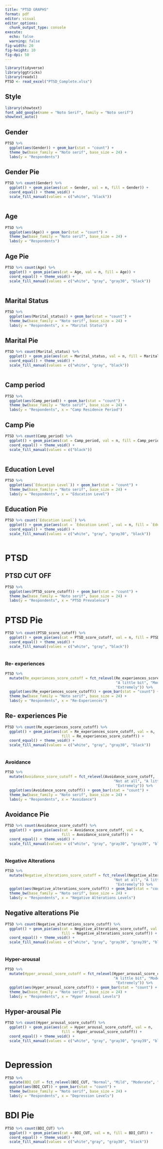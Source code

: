 ```yaml
---
title: "PTSD GRAPHS"
format: pdf
editor: visual
editor_options: 
  chunk_output_type: console
execute: 
  echo: false
  warning: false
fig-width: 20
fig-height: 10
fig-dpi: 50
---
```


```r
library(tidyverse)
library(ggtricks)
library(readxl)
PTSD <- read_excel("PTSD_Complete.xlsx")
```

## Style
```r
library(showtext)
font_add_google(name = "Noto Serif", family = "Noto serif")
showtext_auto()
```

## Gender
```r
PTSD %>% 
  ggplot(aes(Gender)) + geom_bar(stat = "count") +
  theme_bw(base_family = "Noto serif", base_size = 24) +
  labs(y = "Respondents")
```

## Gender Pie
```r
PTSD %>% count(Gender) %>% 
  ggplot() + geom_pie(aes(cat = Gender, val = n, fill = Gender)) +
  coord_equal() + theme_void() +
  scale_fill_manual(values = c("white", "black"))
  
```

## Age
```r
PTSD %>% 
  ggplot(aes(Age)) + geom_bar(stat = "count") +
  theme_bw(base_family = "Noto serif", base_size = 24) +
  labs(y = "Respondents")
```

## Age Pie
```r
PTSD %>% count(Age) %>% 
  ggplot() + geom_pie(aes(cat = Age, val = n, fill = Age)) +
  coord_equal() + theme_void() +
  scale_fill_manual(values = c("white", "gray", "gray30", "black"))
  
```
## Marital Status
```r
PTSD %>% 
  ggplot(aes(Marital_status)) + geom_bar(stat = "count") +
  theme_bw(base_family = "Noto serif", base_size = 24) +
  labs(y = "Respondents", x = "Marital Status")
```

## Marital Pie
```r
PTSD %>% count(Marital_status) %>% 
  ggplot() + geom_pie(aes(cat = Marital_status, val = n, fill = Marital_status)) +
  coord_equal() + theme_void() +
  scale_fill_manual(values = c("white", "gray", "black"))
  
```
## Camp period
```r
PTSD %>% 
  ggplot(aes(Camp_period)) + geom_bar(stat = "count") +
  theme_bw(base_family = "Noto serif", base_size = 24) +
  labs(y = "Respondents", x = "Camp Residence Period")
```

## Camp Pie
```r
PTSD %>% count(Camp_period) %>% 
  ggplot() + geom_pie(aes(cat = Camp_period, val = n, fill = Camp_period)) +
  coord_equal() + theme_void() +
  scale_fill_manual(values = c("black"))
  
```
## Education Level
```r
PTSD %>% 
  ggplot(aes(`Education Level`)) + geom_bar(stat = "count") +
  theme_bw(base_family = "Noto serif", base_size = 24) +
  labs(y = "Respondents", x = "Education Level")
```

## Education Pie
```r
PTSD %>% count(`Education Level`) %>% 
  ggplot() + geom_pie(aes(cat = `Education Level`, val = n, fill = `Education Level`)) +
  coord_equal() + theme_void() +
  scale_fill_manual(values = c("white", "gray", "gray30", "black"))
  
```
# PTSD
## PTSD CUT OFF
```r
PTSD %>% 
  ggplot(aes(PTSD_score_cutoff)) + geom_bar(stat = "count") +
  theme_bw(base_family = "Noto serif", base_size = 24) +
  labs(y = "Respondents", x = "PTSD Prevalence")
```

# PTSD Pie
```r
PTSD %>% count(PTSD_score_cutoff) %>% 
  ggplot() + geom_pie(aes(cat = PTSD_score_cutoff, val = n, fill = PTSD_score_cutoff)) +
  coord_equal() + theme_void() +
  scale_fill_manual(values = c("white", "gray", "black"))
  
```

### Re- experiences
```r
PTSD %>% 
  mutate(Re_experiences_score_cutoff = fct_relevel(Re_experiences_score_cutoff, 
                                                   "A little bit", "Moderately", "Quite a bit",
                                                   "Extremely")) %>% 
  ggplot(aes(Re_experiences_score_cutoff)) + geom_bar(stat = "count") +
  theme_bw(base_family = "Noto serif", base_size = 24) +
  labs(y = "Respondents", x = "Re-Experiences")
```

## Re- experiences Pie
```r
PTSD %>% count(Re_experiences_score_cutoff) %>% 
  ggplot() + geom_pie(aes(cat = Re_experiences_score_cutoff, val = n, 
                          fill = Re_experiences_score_cutoff)) +
  coord_equal() + theme_void() +
  scale_fill_manual(values = c("white", "gray", "gray30", "black"))
  
```

### Avoidance
```r
PTSD %>% 
  mutate(Avoidance_score_cutoff = fct_relevel(Avoidance_score_cutoff, 
                                                  "Not at all", "A little bit", "Moderately", "Quite a bit",
                                                   "Extremely")) %>% 
  ggplot(aes(Avoidance_score_cutoff)) + geom_bar(stat = "count") +
  theme_bw(base_family = "Noto serif", base_size = 24) +
  labs(y = "Respondents", x = "Avoidance")
```

## Avoidance Pie
```r
PTSD %>% count(Avoidance_score_cutoff) %>% 
  ggplot() + geom_pie(aes(cat = Avoidance_score_cutoff, val = n, 
                          fill = Avoidance_score_cutoff)) +
  coord_equal() + theme_void() +
  scale_fill_manual(values = c("white", "gray", "gray30", "gray39", "black"))
  
```

### Negative Alterations
```r
PTSD %>% 
  mutate(Negative_alterations_score_cutoff = fct_relevel(Negative_alterations_score_cutoff, 
                                                  "Not at all", "A little bit", "Moderately", "Quite a bit",
                                                   "Extremely")) %>% 
  ggplot(aes(Negative_alterations_score_cutoff)) + geom_bar(stat = "count") +
  theme_bw(base_family = "Noto serif", base_size = 24) +
  labs(y = "Respondents", x = "Negative Alterations Levels")
```

## Negative alterations Pie
```r
PTSD %>% count(Negative_alterations_score_cutoff) %>% 
  ggplot() + geom_pie(aes(cat = Negative_alterations_score_cutoff, val = n, 
                          fill = Negative_alterations_score_cutoff)) +
  coord_equal() + theme_void() +
  scale_fill_manual(values = c("white", "gray", "gray30", "gray39", "black"))
  
```

### Hyper-arousal
```r
PTSD %>% 
  mutate(Hyper_arousal_score_cutoff = fct_relevel(Hyper_arousal_score_cutoff, 
                                                  "A little bit", "Moderately", "Quite a bit",
                                                   "Extremely")) %>% 
  ggplot(aes(Hyper_arousal_score_cutoff)) + geom_bar(stat = "count") +
  theme_bw(base_family = "Noto serif", base_size = 24) +
  labs(y = "Respondents", x = "Hyper Arousal Levels")
```

## Hyper-arousal Pie
```r
PTSD %>% count(Hyper_arousal_score_cutoff) %>% 
  ggplot() + geom_pie(aes(cat = Hyper_arousal_score_cutoff, val = n, 
                          fill = Hyper_arousal_score_cutoff)) +
  coord_equal() + theme_void() +
  scale_fill_manual(values = c("white", "gray", "gray30", "gray39", "black"))
  
```
# Depression
```r
PTSD %>% 
  mutate(BDI_CUT = fct_relevel(BDI_CUT, "Normal", "Mild", "Moderate", "Severe")) %>% 
  ggplot(aes(BDI_CUT)) + geom_bar(stat = "count") +
  theme_bw(base_family = "Noto serif", base_size = 24) +
  labs(y = "Respondents", x = "Depression Levels")
```

# BDI Pie
```r
PTSD %>% count(BDI_CUT) %>% 
  ggplot() + geom_pie(aes(cat = BDI_CUT, val = n, fill = BDI_CUT)) +
  coord_equal() + theme_void() +
  scale_fill_manual(values = c("white","gray", "gray30", "black"))
  
```

